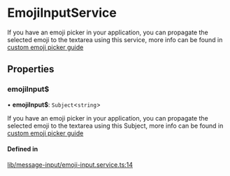 # EmojiInputService

If you have an emoji picker in your application, you can propagate the selected emoji to the textarea using this service, more info can be found in [custom emoji picker guide](../code-examples/emoji-picker.mdx)

## Properties

### emojiInput$

• **emojiInput$**: `Subject`<`string`\>

If you have an emoji picker in your application, you can propagate the selected emoji to the textarea using this Subject, more info can be found in [custom emoji picker guide](../code-examples/emoji-picker.mdx)

#### Defined in

[lib/message-input/emoji-input.service.ts:14](https://github.com/GetStream/stream-chat-angular/blob/63f5edd/projects/stream-chat-angular/src/lib/message-input/emoji-input.service.ts#L14)
